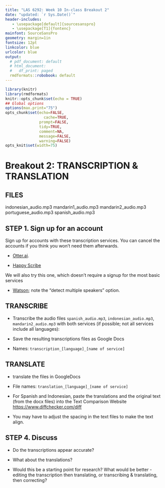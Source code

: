 ```yaml
---
title: "LAS 6292: Week 10 In-class Breakout 2"
date: "updated: `r Sys.Date()`"
header-includes:
   - \usepackage[default]{sourcesanspro}
   - \usepackage[T1]{fontenc}
mainfont: SourceSansPro
geometry: margin=1in
fontsize: 12pt
linkcolor: blue
urlcolor: blue
output:
  # pdf_document: default
  # html_document:
  #   df_print: paged
  rmdformats::robobook: default
---
```



```r
library(knitr)
library(rmdformats)
knitr::opts_chunk$set(echo = TRUE)
## Global options
options(max.print="75")
opts_chunk$set(echo=FALSE,
	             cache=TRUE,
               prompt=FALSE,
               tidy=TRUE,
               comment=NA,
               message=FALSE,
               warning=FALSE)
opts_knit$set(width=75)
```

# Breakout 2: TRANSCRIPTION & TRANSLATION

## **FILES**  

indonesian_audio.mp3
mandarin1_audio.mp3
mandarin2_audio.mp3
portuguese_audio.mp3
spanish_audio.mp3

## STEP 1. Sign up for an account 

Sign up for accounts with these transcription services. You can cancel the accounts if you think you won't need them afterwards.

* [Otter.ai](https://otter.ai/login).

* [Happy Scribe](https://www.happyscribe.com/)

We will also try this one, which doesn't require a signup for the most basic services

* [Watson](https://speech-to-text-demo.ng.bluemix.net/); note the "detect multiple speakers" option.


## TRANSCRIBE 

* Transcribe the audio files `spanish_audio.mp3`, `indonesian_audio.mp3`, `mandarin2_audio.mp3` with both services (if possible; not all services include all languages):  
    
* Save the resulting transcriptions files as Google Docs 

* Names: `transcription_[language]_[name of service]`  


## TRANSLATE

* translate the files in GoogleDocs 

* File names: `translation_[language]_[name of service]`  

* For Spanish and Indonesian, paste the translations and the original text (from the docx files) into the Text Comparison Website [https://www.diffchecker.com/diff](https://www.diffchecker.com/diff)

* You may have to adjust the spacing in the text files to make the text align.  

## **STEP 4. **Discuss  

* Do the transcriptions appear accurate? 

* What about the translations? 

* Would this be a starting point for research? What would be better - editing the transcription then translating, or transcribing & translating, then correcting? 
